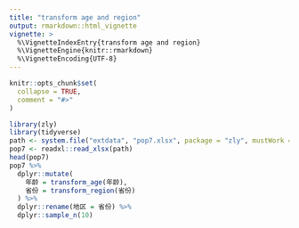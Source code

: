 ```yaml
---
title: "transform age and region"
output: rmarkdown::html_vignette
vignette: >
  %\VignetteIndexEntry{transform age and region}
  %\VignetteEngine{knitr::rmarkdown}
  %\VignetteEncoding{UTF-8}
---
```


```r
knitr::opts_chunk$set(
  collapse = TRUE,
  comment = "#>"
)
```

```r
library(zly)
library(tidyverse)
path <- system.file("extdata", "pop7.xlsx", package = "zly", mustWork = TRUE)
pop7 <- readxl::read_xlsx(path)
head(pop7)
pop7 %>%
  dplyr::mutate(
    年龄 = transform_age(年龄),
    省份 = transform_region(省份)
  ) %>%
  dplyr::rename(地区 = 省份) %>%
  dplyr::sample_n(10)
```
